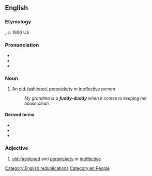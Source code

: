 {{also|fuddyduddy}}
==English==

===Etymology===
{{unk|en}}, ''c''. 1900 US

===Pronunciation===
* {{IPA|en|/ˈfʌdiˌdʌdi/}}
* {{audio|en|en-us-fuddy-duddy.ogg|Audio (US)}}
* {{rhymes|en|ʌdi}}

===Noun===
{{en-noun|fuddy-duddies}}

# {{lb|en|US|informal}} An [[old-fashioned]], [[persnickety]] or [[ineffective]] person.
#: ''My grandma is a '''fuddy-duddy''' when it comes to keeping her house clean.''

====Derived terms====
* {{l|en|fuddy-duddery}}
* {{l|en|fuddy-duddyism}}
* {{l|en|fudd}}

===Adjective===
{{en-adj|fuddy-duddier}}

# {{lb|en|US|informal}} [[old-fashioned]] and [[persnickety]] or [[ineffective]]

[[Category:English reduplications]]
[[Category:en:People]]